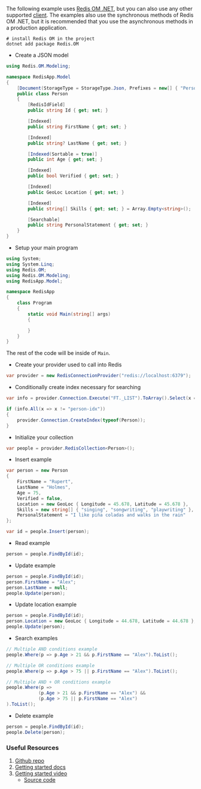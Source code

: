 The following example uses [Redis OM .NET](https://github.com/redis/redis-om-dotnet), but you can also use any other supported [client](https://redis.io/resources/clients/). The examples also use the synchronous methods of Redis OM .NET, but it is recommended that you use the asynchronous methods in a production application.

```shell
# install Redis OM in the project
dotnet add package Redis.OM
```

- Create a JSON model

```csharp title="Model.cs"
using Redis.OM.Modeling;

namespace RedisApp.Model
{
    [Document(StorageType = StorageType.Json, Prefixes = new[] { "Person" })]
    public class Person
    {
        [RedisIdField]
        public string Id { get; set; }

        [Indexed]
        public string FirstName { get; set; }

        [Indexed]
        public string? LastName { get; set; }

        [Indexed(Sortable = true)]
        public int Age { get; set; }

        [Indexed]
        public bool Verified { get; set; }

        [Indexed]
        public GeoLoc Location { get; set; }

        [Indexed]
        public string[] Skills { get; set; } = Array.Empty<string>();

        [Searchable]
        public string PersonalStatement { get; set; }
    }
}
```

- Setup your main program

```csharp title="Program.cs"
using System;
using System.Linq;
using Redis.OM;
using Redis.OM.Modeling;
using RedisApp.Model;

namespace RedisApp
{
    class Program
    {
        static void Main(string[] args)
        {

        }
    }
}
```

The rest of the code will be inside of `Main`.

- Create your provider used to call into Redis

```csharp
var provider = new RedisConnectionProvider("redis://localhost:6379");
```

- Conditionally create index necessary for searching

```csharp
var info = provider.Connection.Execute("FT._LIST").ToArray().Select(x => x.ToString());

if (info.All(x => x != "person-idx"))
{
    provider.Connection.CreateIndex(typeof(Person));
}
```

- Initialize your collection

```csharp
var people = provider.RedisCollection<Person>();
```

- Insert example

```csharp
var person = new Person
{
    FirstName = "Rupert",
    LastName = "Holmes",
    Age = 75,
    Verified = false,
    Location = new GeoLoc { Longitude = 45.678, Latitude = 45.678 },
    Skills = new string[] { "singing", "songwriting", "playwriting" },
    PersonalStatement = "I like piña coladas and walks in the rain"
};

var id = people.Insert(person);
```

- Read example

```csharp
person = people.FindById(id);
```

- Update example

```csharp
person = people.FindById(id);
person.FirstName = "Alex";
person.LastName = null;
people.Update(person);
```

- Update location example

```csharp
person = people.FindById(id);
person.Location = new GeoLoc { Longitude = 44.678, Latitude = 44.678 };
people.Update(person);
```

- Search examples

```csharp
// Multiple AND conditions example
people.Where(p => p.Age > 21 && p.FirstName == "Alex").ToList();

// Multiple OR conditions example
people.Where(p => p.Age > 75 || p.FirstName == "Alex").ToList();

// Multiple AND + OR conditions example
people.Where(p =>
            (p.Age > 21 && p.FirstName == "Alex") &&
            (p.Age > 75 || p.FirstName == "Alex")
).ToList();
```

- Delete example

```csharp
person = people.FindById(id);
people.Delete(person);
```

### Useful Resources

1. [Github repo](https://github.com/redis/redis-om-dotnet)
1. [Getting started docs](https://redis.io/docs/stack/get-started/tutorials/stack-dotnet/)
1. [Getting started video](https://www.youtube.com/watch?v=ZHPXKrJCYNA)
   - [Source code](https://github.com/redis-developer/redis-om-dotnet-skeleton-app)
